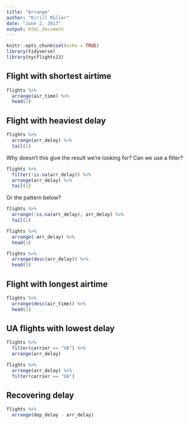 ```yaml
---
title: "Arrange"
author: "Kirill Müller"
date: "June 2, 2017"
output: html_document
---
```


```r
knitr::opts_chunk$set(echo = TRUE)
library(tidyverse)
library(nycflights13)
```


## Flight with shortest airtime

```r
flights %>% 
  arrange(air_time) %>%
  head(1)
```


## Flight with heaviest delay

```r
flights %>% 
  arrange(arr_delay) %>%
  tail(1)
```

Why doesn't this give the result we're looking for? Can we use a filter?

```r
flights %>% 
  filter(!is.na(arr_delay)) %>%
  arrange(arr_delay) %>%
  tail(1)
```

Or the pattern below?

```r
flights %>% 
  arrange(!is.na(arr_delay), arr_delay) %>%
  tail(1)
```

```r
flights %>% 
  arrange(-arr_delay) %>%
  head(1)
```

```r
flights %>% 
  arrange(desc(arr_delay)) %>%
  head(1)
```


## Flight with longest airtime

```r
flights %>% 
  arrange(desc(air_time)) %>%
  head(1)
```


## UA flights with lowest delay

```r
flights %>% 
  filter(carrier == "UA") %>% 
  arrange(arr_delay)
```


```r
flights %>% 
  arrange(arr_delay) %>% 
  filter(carrier == "UA")
```


## Recovering delay

```r
flights %>% 
  arrange(dep_delay - arr_delay)
```
